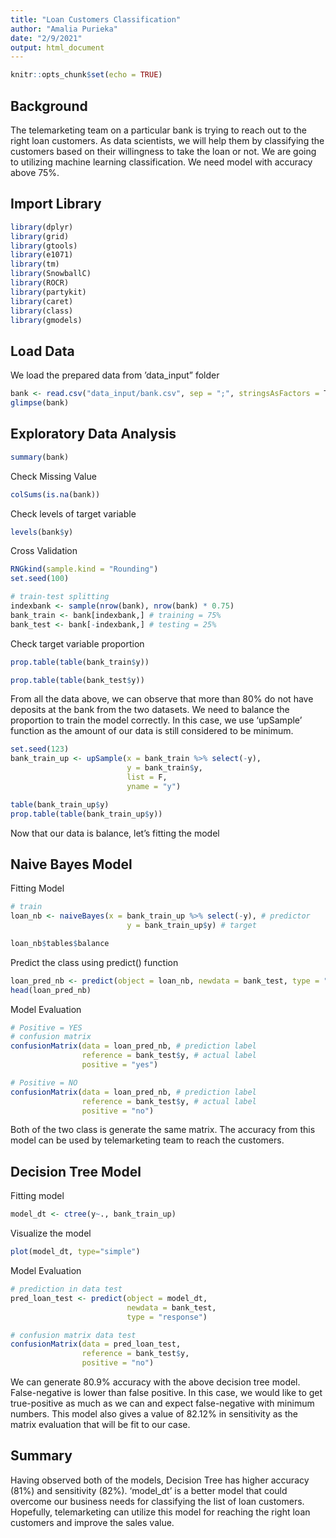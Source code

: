 ```yaml
---
title: "Loan Customers Classification"
author: "Amalia Purieka"
date: "2/9/2021"
output: html_document
---
```


```r
knitr::opts_chunk$set(echo = TRUE)
```

## Background

The telemarketing team on a particular bank is trying to reach out to the right loan customers. As data scientists, we will help them by classifying the customers based on their willingness to take the loan or not. We are going to utilizing machine learning classification. We need model with accuracy above 75%.

## Import Library

```r
library(dplyr)
library(grid)
library(gtools)
library(e1071)
library(tm)
library(SnowballC)
library(ROCR)
library(partykit)
library(caret)
library(class)
library(gmodels)
```

## Load Data

We load the prepared data from 'data_input" folder
```r
bank <- read.csv("data_input/bank.csv", sep = ";", stringsAsFactors = T)
glimpse(bank)
```


## Exploratory Data Analysis

```r
summary(bank)
```

Check Missing Value
```r
colSums(is.na(bank))
```

Check levels of target variable
```r
levels(bank$y)
```

Cross Validation
```r
RNGkind(sample.kind = "Rounding")
set.seed(100)

# train-test splitting
indexbank <- sample(nrow(bank), nrow(bank) * 0.75)
bank_train <- bank[indexbank,] # training = 75%
bank_test <- bank[-indexbank,] # testing = 25%
```

Check target variable proportion
```r
prop.table(table(bank_train$y))
```

```r
prop.table(table(bank_test$y))
```

From all the data above, we can observe that more than 80% do not have deposits at the bank from the two datasets.
We need to balance the proportion to train the model correctly. In this case, we use 'upSample' function as the amount of our data is still considered to be minimum.
```r
set.seed(123)
bank_train_up <- upSample(x = bank_train %>% select(-y),
                          y = bank_train$y,
                          list = F,
                          yname = "y") 

table(bank_train_up$y)
prop.table(table(bank_train_up$y))
```
Now that our data is balance, let's fitting the model

## Naive Bayes Model

Fitting Model
```r
# train
loan_nb <- naiveBayes(x = bank_train_up %>% select(-y), # predictor
                          y = bank_train_up$y) # target
```

```r
loan_nb$tables$balance
```

Predict the class using predict() function
```r
loan_pred_nb <- predict(object = loan_nb, newdata = bank_test, type = "class")
head(loan_pred_nb)
```

Model Evaluation
```r
# Positive = YES
# confusion matrix
confusionMatrix(data = loan_pred_nb, # prediction label
                reference = bank_test$y, # actual label
                positive = "yes")
```

```r
# Positive = NO
confusionMatrix(data = loan_pred_nb, # prediction label
                reference = bank_test$y, # actual label
                positive = "no")
```

Both of the two class is generate the same matrix. The accuracy from this model can be used by telemarketing team to reach the customers.

## Decision Tree Model

Fitting model
```r
model_dt <- ctree(y~., bank_train_up)
```

Visualize the model
```r
plot(model_dt, type="simple")
```

Model Evaluation

```r
# prediction in data test
pred_loan_test <- predict(object = model_dt, 
                          newdata = bank_test,
                          type = "response")

# confusion matrix data test
confusionMatrix(data = pred_loan_test,
                reference = bank_test$y,
                positive = "no")
```

We can generate 80.9% accuracy with the above decision tree model. False-negative is lower than false positive. In this case, we would like to get true-positive as much as we can and expect false-negative with minimum numbers. This model also gives a value of 82.12% in sensitivity as the matrix evaluation that will be fit to our case.

## Summary
Having observed both of the models, Decision Tree has higher accuracy (81%) and sensitivity (82%). 'model_dt' is a better model that could overcome our business needs for classifying the list of loan customers. Hopefully, telemarketing can utilize this model for reaching the right loan customers and improve the sales value.

